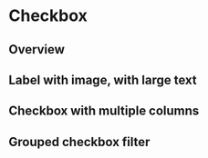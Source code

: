 
<Meta of={IndexStories} />

# Checkbox

<Controls />

## Overview

<Story of={IndexStories.Overview} />

## Label with image, with large text

<Story of={IndexStories.LabelWithImageWithLargeText} />

## Checkbox with multiple columns

<Story of={IndexStories.CheckboxWithMultipleColumns} />

## Grouped checkbox filter

<Story of={IndexStories.GroupedCheckboxFilter} />
